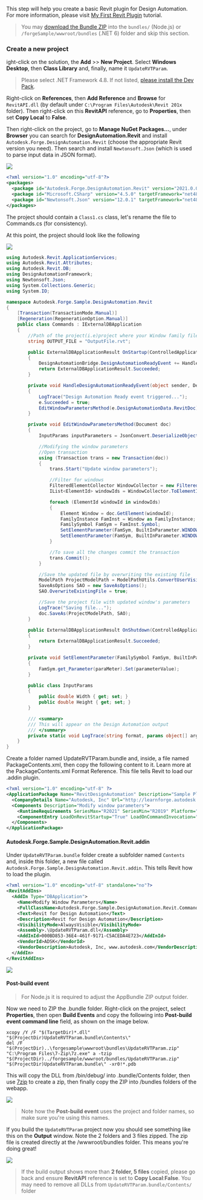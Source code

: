 This step will help you create a basic Revit plugin for Design Automation. For more information, please visit [My First Revit Plugin](https://knowledge.autodesk.com/support/revit-products/learn-explore/caas/simplecontent/content/my-first-revit-plug-overview.html) tutorial.

> You may [download the Bundle ZIP](https://github.com/Autodesk-Forge/learn.forge.designautomation/raw/master/forgesample/wwwroot/bundles/UpdateRVTParam.zip) into the `bundles/` (Node.js) or `/forgeSample/wwwroot/bundles` (.NET 6) folder and skip this section.

### Create a new project

ight-click on the solution, the **Add** >> **New Project**. Select **Windows Desktop**, then **Class Library** and, finally, name it `UpdateRVTParam`.

> Please select .NET Framework 4.8. If not listed, [please install the Dev Pack](https://dotnet.microsoft.com/download/dotnet-framework/net48).

Right-click on **References**, then **Add Reference** and **Browse** for `RevitAPI.dll` (by default under `C:\Program Files\Autodesk\Revit 201x` folder). Then right-click on this **RevitAPI** reference, go to **Properties**, then set **Copy Local** to **False**.

Then right-click on the project, go to **Manage NuGet Packages...**, under **Browser** you can search for **DesignAutomation.Revit** and install `Autodesk.Forge.DesignAutomation.Revit` (choose the appropriate Revit version you need). Then search and install `Newtonsoft.Json` (which is used to parse input data in JSON format).

![](../_images/_revit/new_project.gif)

```xml title=package.config
<?xml version="1.0" encoding="utf-8"?>
<packages>
  <package id="Autodesk.Forge.DesignAutomation.Revit" version="2021.0.0" targetFramework="net48" />
  <package id="Microsoft.CSharp" version="4.5.0" targetFramework="net48" />
  <package id="Newtonsoft.Json" version="12.0.1" targetFramework="net48" />
</packages>

```

The project should contain a `Class1.cs` class, let's rename the file to Commands.cs (for consistency).

At this point, the project should look like the following

![](../_images/_revit/project_files.png)

```cs title=Commands.cs
using Autodesk.Revit.ApplicationServices;
using Autodesk.Revit.Attributes;
using Autodesk.Revit.DB;
using DesignAutomationFramework;
using Newtonsoft.Json;
using System.Collections.Generic;
using System.IO;

namespace Autodesk.Forge.Sample.DesignAutomation.Revit
{
    [Transaction(TransactionMode.Manual)]
    [Regeneration(RegenerationOption.Manual)]
    public class Commands : IExternalDBApplication
    {
        //Path of the project(i.e)project where your Window family files are present
        string OUTPUT_FILE = "OutputFile.rvt";

        public ExternalDBApplicationResult OnStartup(ControlledApplication application)
        {
            DesignAutomationBridge.DesignAutomationReadyEvent += HandleDesignAutomationReadyEvent;
            return ExternalDBApplicationResult.Succeeded;
        }

        private void HandleDesignAutomationReadyEvent(object sender, DesignAutomationReadyEventArgs e)
        {
            LogTrace("Design Automation Ready event triggered...");
            e.Succeeded = true;
            EditWindowParametersMethod(e.DesignAutomationData.RevitDoc);
        }

        private void EditWindowParametersMethod(Document doc)
        {
            InputParams inputParameters = JsonConvert.DeserializeObject<InputParams>(File.ReadAllText("params.json"));

            //Modifying the window parameters
            //Open transaction
            using (Transaction trans = new Transaction(doc))
            {
                trans.Start("Update window parameters");

                //Filter for windows
                FilteredElementCollector WindowCollector = new FilteredElementCollector(doc).OfCategory(BuiltInCategory.OST_Windows).WhereElementIsNotElementType();
                IList<ElementId> windowIds = WindowCollector.ToElementIds() as IList<ElementId>;

                foreach (ElementId windowId in windowIds)
                {
                    Element Window = doc.GetElement(windowId);
                    FamilyInstance FamInst = Window as FamilyInstance;
                    FamilySymbol FamSym = FamInst.Symbol;
                    SetElementParameter(FamSym, BuiltInParameter.WINDOW_HEIGHT, inputParameters.Height);
                    SetElementParameter(FamSym, BuiltInParameter.WINDOW_WIDTH, inputParameters.Width);
                }

                //To save all the changes commit the transaction
                trans.Commit();
            }

            //Save the updated file by overwriting the existing file
            ModelPath ProjectModelPath = ModelPathUtils.ConvertUserVisiblePathToModelPath(OUTPUT_FILE);
            SaveAsOptions SAO = new SaveAsOptions();
            SAO.OverwriteExistingFile = true;

            //Save the project file with updated window's parameters
            LogTrace("Saving file...");
            doc.SaveAs(ProjectModelPath, SAO);
        }

        public ExternalDBApplicationResult OnShutdown(ControlledApplication application)
        {
            return ExternalDBApplicationResult.Succeeded;
        }

        private void SetElementParameter(FamilySymbol FamSym, BuiltInParameter paraMeter, double parameterValue)
        {
            FamSym.get_Parameter(paraMeter).Set(parameterValue);
        }

        public class InputParams
        {
            public double Width { get; set; }
            public double Height { get; set; }
        }

        /// <summary>
        /// This will appear on the Design Automation output
        /// </summary>
        private static void LogTrace(string format, params object[] args) { System.Console.WriteLine(format, args); }
    }
}

```

Create a folder named UpdateRVTParam.bundle and, inside, a file named PackageContents.xml, then copy the following content to it. Learn more at the PackageContents.xml Format Reference. This file tells Revit to load our .addin plugin.

```xml title=PackageContents.xml
<?xml version="1.0" encoding="utf-8" ?>
<ApplicationPackage Name="RevitDesignAutomation" Description="Sample Plugin for Revit" Author="learnforge.autodesk.io">
  <CompanyDetails Name="Autodesk, Inc" Url="http://learnforge.autodesk.io" Email="forge.help@autodesk.com"/>
  <Components Description="Modify window parameters">
    <RuntimeRequirements SeriesMax="R2021" SeriesMin="R2019" Platform="Revit" OS="Win64"/>
    <ComponentEntry LoadOnRevitStartup="True" LoadOnCommandInvocation="False" AppDescription="Modify Window Parameters" ModuleName="./Contents/Autodesk.Forge.Sample.DesignAutomation.Revit.addin" Version="1.0.0" AppName="Modify Window Parameters"/>
  </Components>
</ApplicationPackage>

```

#### Autodesk.Forge.Sample.DesignAutomation.Revit.addin

Under `UpdateRVTParam.bundle` folder create a subfolder named `Contents` and, inside this folder, a new file called `Autodesk.Forge.Sample.DesignAutomation.Revit.addin`. This tells Revit how to load the plugin.

```xml
<?xml version="1.0" encoding="utf-8" standalone="no"?>
<RevitAddIns>
  <AddIn Type="DBApplication">
    <Name>Modify Window Parameters</Name>
    <FullClassName>Autodesk.Forge.Sample.DesignAutomation.Revit.Commands</FullClassName>
    <Text>Revit for Design Automation</Text>
    <Description>Revit for Design Automation</Description>
    <VisibilityMode>AlwaysVisible</VisibilityMode>
    <Assembly>.\UpdateRVTParam.dll</Assembly>
    <AddInId>000BD853-36E4-461f-9171-C5ACEDA4E723</AddInId>
    <VendorId>ADSK</VendorId>
    <VendorDescription>Autodesk, Inc, www.autodesk.com</VendorDescription>
  </AddIn>
</RevitAddIns>
```

![](../_images/_revit/bundle_folders.png)

#### Post-build event

> For Node.js it is required to adjust the AppBundle ZIP output folder.

Now we need to ZIP the .bundle folder. Right-click on the project, select **Properties**, then open **Build Events** and copy the following into **Post-build event command line** field, as shown on the image below.

```
xcopy /Y /F "$(TargetDir)*.dll" "$(ProjectDir)UpdateRVTParam.bundle\Contents\"
del /F "$(ProjectDir)..\forgesample\wwwroot\bundles\UpdateRVTParam.zip"
"C:\Program Files\7-Zip\7z.exe" a -tzip "$(ProjectDir)../forgesample/wwwroot/bundles/UpdateRVTParam.zip" "$(ProjectDir)UpdateRVTParam.bundle\" -xr0!*.pdb
```

This will copy the DLL from /bin/debug/ into .bundle/Contents folder, then use [7zip](https://www.7-zip.org/) to create a zip, then finally copy the ZIP into /bundles folders of the webapp.

![](../_images/_revit/post_build.png)

> Note how the **Post-build event** uses the project and folder names, so make sure you're using this names.

If you build the `UpdateRVTParam` project now you should see something like this on the **Output** window. Note the 2 folders and 3 files zipped. The zip file is created directly at the /wwwroot/bundles folder. This means you're doing great!

![](../_images/_revit/build_output.png)

> If the build output shows more than **2 folder, 5 files** copied, please go back and ensure **RevitAPI** reference is set to **Copy Local**:**False**. You may need to remove all DLLs from `UpdateRVTParam.bundle/Contents/` folder
